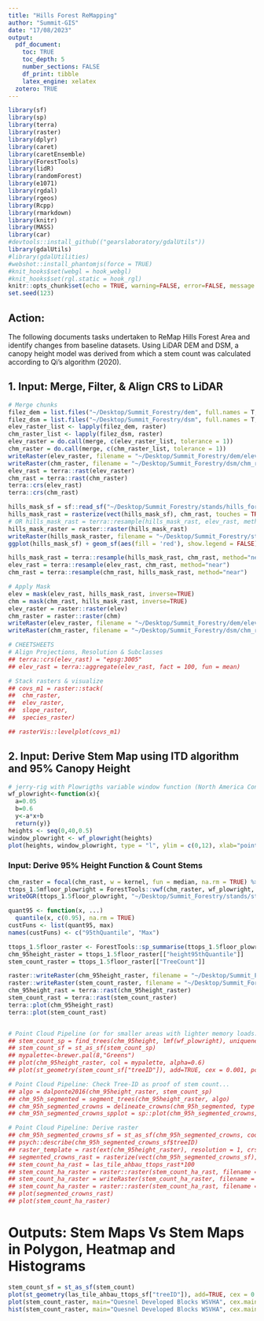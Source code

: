 ```yaml
---
title: "Hills Forest ReMapping"
author: "Summit-GIS"
date: "17/08/2023"
output: 
  pdf_document:
    toc: TRUE
    toc_depth: 5
    number_sections: FALSE
    df_print: tibble
    latex_engine: xelatex
  zotero: TRUE
---
```


```r
library(sf)
library(sp)
library(terra)
library(raster)
library(dplyr)
library(caret)
library(caretEnsemble)
library(ForestTools)
library(lidR)
library(randomForest)
library(e1071)
library(rgdal)
library(rgeos)
library(Rcpp)
library(rmarkdown)
library(knitr)
library(MASS)
library(car)
#devtools::install_github(("gearslaboratory/gdalUtils"))
library(gdalUtils)
#library(gdalUtilities)
#webshot::install_phantomjs(force = TRUE)
#knit_hooks$set(webgl = hook_webgl)
#knit_hooks$set(rgl.static = hook_rgl)
knitr::opts_chunk$set(echo = TRUE, warning=FALSE, error=FALSE, message = FALSE)
set.seed(123)
```

## Action:

The following documents tasks undertaken to ReMap Hills Forest Area and identify changes from baseline datasets. Using LiDAR DEM and DSM, a canopy height model was derived from which a stem count was calculated according to Qi's algorithm (2020).

## 1. Input: Merge, Filter, & Align CRS to LiDAR

```r
# Merge chunks
filez_dem = list.files("~/Desktop/Summit_Forestry/dem", full.names = T, all.files = FALSE, pattern = '.tif$') 
filez_dsm = list.files("~/Desktop/Summit_Forestry/dsm", full.names = T, all.files = FALSE, pattern = '.tif$') 
elev_raster_list <- lapply(filez_dem, raster)
chm_raster_list <- lapply(filez_dsm, raster)
elev_raster = do.call(merge, c(elev_raster_list, tolerance = 1))
chm_raster = do.call(merge, c(chm_raster_list, tolerance = 1))
writeRaster(elev_raster, filename = "~/Desktop/Summit_Forestry/dem/elev_raster.tif", overwrite=TRUE)
writeRaster(chm_raster, filename = "~/Desktop/Summit_Forestry/dsm/chm_raster.tif", overwrite=TRUE)
elev_rast = terra::rast(elev_raster)
chm_rast = terra::rast(chm_raster)
terra::crs(elev_rast) 
terra::crs(chm_rast) 

hills_mask_sf = sf::read_sf("~/Desktop/Summit_Forestry/stands/hills_forest_bdry.shp")
hills_mask_rast = rasterize(vect(hills_mask_sf), chm_rast, touches = TRUE)
# OR hills_mask_rast = terra::resample(hills_mask_rast, elev_rast, method="near")
hills_mask_raster = raster::raster(hills_mask_rast)
writeRaster(hills_mask_raster, filename = "~/Desktop/Summit_Forestry/stands/hills_mask_raster.tif", overwrite=TRUE)
ggplot(hills_mask_sf) + geom_sf(aes(fill = 'red'), show.legend = FALSE)

hills_mask_rast = terra::resample(hills_mask_rast, chm_rast, method="near")
elev_rast = terra::resample(elev_rast, chm_rast, method="near")
chm_rast = terra::resample(chm_rast, hills_mask_rast, method="near")

# Apply Mask
elev = mask(elev_rast, hills_mask_rast, inverse=TRUE)
chm = mask(chm_rast, hills_mask_rast, inverse=TRUE)
elev_raster = raster::raster(elev)
chm_raster = raster::raster(chm)
writeRaster(elev_raster, filename = "~/Desktop/Summit_Forestry/dem/elev_raster.tif", overwrite=TRUE)
writeRaster(chm_raster, filename = "~/Desktop/Summit_Forestry/dsm/chm_raster.tif", overwrite=TRUE)

# CHEETSHEETS
# Align Projections, Resolution & Subclasses
## terra::crs(elev_rast) = "epsg:3005"
## elev_rast = terra::aggregate(elev_rast, fact = 100, fun = mean)

# Stack rasters & visualize
## covs_m1 = raster::stack(
##  chm_raster,
##  elev_raster, 
##  slope_raster,
##  species_raster)

## rasterVis::levelplot(covs_m1)
```

## 2. Input: Derive Stem Map using ITD algorithm and 95% Canopy Height

```r
# jerry-rig with Plowrigths variable window function (North America Conifers)
wf_plowright<-function(x){ 
  a=0.05
  b=0.6 
  y<-a*x+b 
  return(y)}
heights <- seq(0,40,0.5)
window_plowright <- wf_plowright(heights)
plot(heights, window_plowright, type = "l", ylim = c(0,12), xlab="point elevation (m)", ylab="window diameter (m)", main='Plowright, 2018; y=0.05*x+0.6')
```

### Input: Derive 95% Height Function & Count Stems

```r
chm_raster = focal(chm_rast, w = kernel, fun = median, na.rm = TRUE) %>% raster()
ttops_1.5mfloor_plowright = ForestTools::vwf(chm_raster, wf_plowright, 1.5)
writeOGR(ttops_1.5floor_plowright, "~/Desktop/Summit_Forestry/stands/stem_count", "treetops_hills_forest", driver = "ESRI Shapefile")

quant95 <- function(x, ...) 
  quantile(x, c(0.95), na.rm = TRUE)
custFuns <- list(quant95, max)
names(custFuns) <- c("95thQuantile", "Max")

ttops_1.5floor_raster <- ForestTools::sp_summarise(ttops_1.5floor_plowright, grid = 1, variables = "height", statFuns = custFuns)
chm_95height_raster = ttops_1.5floor_raster[["height95thQuantile"]]
stem_count_raster = ttops_1.5floor_raster[["TreeCount"]]

raster::writeRaster(chm_95height_raster, filename = "~/Desktop/Summit_Forestry/stands/chm_95height.tif", overwrite=TRUE)
raster::writeRaster(stem_count_raster, filename = "~/Desktop/Summit_Forestry/stands/stem_count.tif", overwrite=TRUE)
chm_95height_rast = terra::rast(chm_95height_raster)
stem_count_rast = terra::rast(stem_count_raster)
terra::plot(chm_95height_rast)
terra::plot(stem_count_rast)


# Point Cloud Pipeline (or for smaller areas with lighter memory loads...)
## stem_count_sp = find_trees(chm_95height, lmf(wf_plowright), uniqueness = "bitmerge")
## stem_count_sf = st_as_sf(stem_count_sp)
## mypalette<-brewer.pal(8,"Greens")
## plot(chm_95height_raster, col = mypalette, alpha=0.6)
## plot(st_geometry(stem_count_sf["treeID"]), add=TRUE, cex = 0.001, pch=19, col = 'red', alpha=0.8)

# Point Cloud Pipeline: Check Tree-ID as proof of stem count...
## algo = dalponte2016(chm_95height_raster, stem_count_sp)
## chm_95h_segmented = segment_trees(chm_95height_raster, algo)
## chm_95h_segmented_crowns = delineate_crowns(chm_95h_segmented, type = 'convex')
## chm_95h_segmented_crowns_spplot = sp::plot(chm_95h_segmented_crowns, cex=0.000001, axes = TRUE, alpha=0.1)

# Point Cloud Pipeline: Derive raster
## chm_95h_segmented_crowns_sf = st_as_sf(chm_95h_segmented_crowns, coords = c("XTOP", "YTOP"), st_crs=2193)
## psych::describe(chm_95h_segmented_crowns_sf$treeID)
## raster_template = rast(ext(chm_95height_raster), resolution = 1, crs = st_crs(chm_95height_raster)$wkt)
## segmented_crowns_rast = rasterize(vect(chm_95h_segmented_crowns_sf), raster_template, fun = sum, touches = TRUE)
## stem_count_ha_rast = las_tile_ahbau_ttops_rast*100
## stem_count_ha_raster = raster::raster(stem_count_ha_rast, filename = "~/Desktop/Summit_Forestry/stands/stem_count_ha_raster.tif")
## stem_count_ha_raster = writeRaster(stem_count_ha_raster, filename = "~/Desktop/Summit_Forestry/stands/stem_count_ha_raster.tif", overwrite=TRUE)
## stem_count_ha_raster = raster::raster(stem_count_ha_rast, filename = "~/Desktop/Summit_Forestry/stands/stem_count_ha_raster.tif")
## plot(segmented_crowns_rast)
## plot(stem_count_ha_raster)


```

# Outputs: Stem Maps Vs Stem Maps in Polygon, Heatmap and Histograms

```r
stem_count_sf = st_as_sf(stem_count)
plot(st_geometry(las_tile_ahbau_ttops_sf["treeID"]), add=TRUE, cex = 0.001, pch=19, col = 'red', alpha=0.8)
plot(stem_count_raster, main="Quesnel Developed Blocks WSVHA", cex.main=0.8, maxpixels=22000000)
hist(stem_count_raster, main="Quesnel Developed Blocks WSVHA", cex.main=0.8, maxpixels=22000000) 
```

